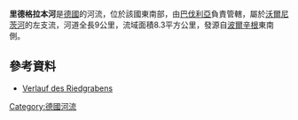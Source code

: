 {{Coord|48.89205|N|10.61847|E|display=title}}

'''里德格拉本河'''是[[德國|德國]]的河流，位於該國東南部，由[[巴伐利亞|巴伐利亞]]負責管轄，屬於[[沃爾尼茨河|沃爾尼茨河]]的左支流，河道全長9公里，流域面積8.3平方公里，發源自[[波爾辛根|波爾辛根]]東南側。

==參考資料==
* [http://geoportal.bayern.de/bayernatlas/?x=2RgYT2iGt9hGht0RHc3xiDib3o8*xpn8asNoYyKBuMIutXVD2S2N6b29IcYLbSYqSACNyfbOxMkZNucFaBtGHUOuuEbuVZGy9wDE9J*h3ag&X=5419095.81&Y=4403229.29&zoom=9&lang=de&topic=umwe&bgLayer=tk&catalogNodes=110&layers=2dce0ec9-927f-450c-9d2c-5a92da91ab62&layers_visibility=false Verlauf des Riedgrabens] {{Wayback|url=http://geoportal.bayern.de/bayernatlas/?x=2RgYT2iGt9hGht0RHc3xiDib3o8*xpn8asNoYyKBuMIutXVD2S2N6b29IcYLbSYqSACNyfbOxMkZNucFaBtGHUOuuEbuVZGy9wDE9J*h3ag&X=5419095.81&Y=4403229.29&zoom=9&lang=de&topic=umwe&bgLayer=tk&catalogNodes=110&layers=2dce0ec9-927f-450c-9d2c-5a92da91ab62&layers_visibility=false |date=20160304084340 }}

{{Germany-geo-stub}}
[[Category:德國河流|Category:德國河流]]